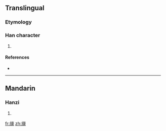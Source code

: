 ==Translingual==

===Etymology===
{{Han compound|㫃|票|c1=s|c2=p|ls=psc}}

===Han character===
{{Han char|rn=70|rad=方|as=13|sn=17|four=0829<sub>1</sub>|canj=卜尸人一火 (YSOMF)}}

# {{defn|Han|sort=方13}}

====References====
* {{Han ref|kx=0485.070|dkj=13698|dj=0847.090|hdz=32184.130|uh=65DA|ud=26074|bh=ECF1|bd=60657}}

----

==Mandarin==

===Hanzi===
{{cmn-hanzi|pin=[[piāo]] ([[piao1]])|wg=p'iao<sup>1</sup>}}

# {{defn|Mandarin|sort=方13}}

[[fr:旚]]
[[zh:旚]]